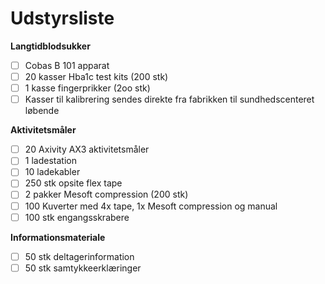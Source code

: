 # Udstyrsliste {#sec-udstyrsliste}

**Langtidblodsukker**

-   [ ] Cobas B 101 apparat
-   [ ] 20 kasser Hba1c test kits (200 stk)
-   [ ] 1 kasse fingerprikker (2oo stk)
-   [ ] Kasser til kalibrering sendes direkte fra fabrikken til sundhedscenteret løbende

**Aktivitetsmåler**

-   [ ] 20 Axivity AX3 aktivitetsmåler
-   [ ] 1 ladestation
-   [ ] 10 ladekabler
-   [ ] 250 stk opsite flex tape
-   [ ] 2 pakker Mesoft compression (200 stk)
-   [ ] 100 Kuverter med 4x tape, 1x Mesoft compression og manual
-   [ ] 100 stk engangsskrabere

**Informationsmateriale**

-   [ ] 50 stk deltagerinformation
-   [ ] 50 stk samtykkeerklæringer

